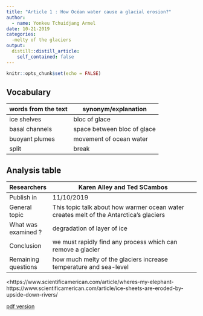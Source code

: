 ```yaml
---
title: "Article 1 : How Océan water cause a glacial erosion?"
author:
  - name: Yonkeu Tchuidjang Armel
date: 10-21-2019
categories:
  -melty of the glaciers
output:
  distill::distill_article:
    self_contained: false
---
```


```r
knitr::opts_chunk$set(echo = FALSE)
```


## Vocabulary 


| words from the text | synonym/explanation         |
| ------------------- | --------------------------- |
| ice shelves         | bloc of glace               |
| basal channels      | space between bloc of glace |
| buoyant plumes      | movement of ocean water     |
| split               | break                       |



## Analysis table 

| Researchers         | Karen Alley and Ted SCambos                                                             |
| ------------------- | --------------------------------------------------------------------------------------- |
| Publish in          | 11/10/2019                                                                              |
| General topic       | This topic talk about  how warmer ocean water creates melt of the Antarctica's glaciers |
| What was examined ? | degradation of layer of ice                                                             |
| Conclusion          | we must rapidly find any process which can remove a glacier                             |
| Remaining questions | how much melty of the glaciers increase temperature and sea-level                       |

<https://www.scientificamerican.com/article/wheres-my-elephant-https://www.scientificamerican.com/article/ice-sheets-are-eroded-by-upside-down-rivers/

[pdf version](ressource/article-1.pdf)

